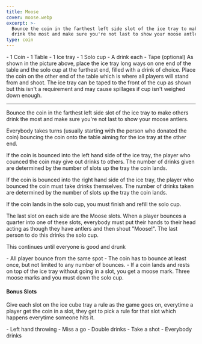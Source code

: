 ```yaml
---
title: Moose
cover: moose.webp
excerpt: >-
  Bounce the coin in the farthest left side slot of the ice tray to make others
  drink the most and make sure you're not last to show your moose antlers.
type: coin
---
```


<GameHero
  cover="/images/moose.webp"
  alt="Moose"
/>

<GameSection title="Equipment" icon="/images/liquor.webp">
-   1 Coin
-   1 Table
-   1 Ice tray
-   1 Solo cup
-   A drink each
-   Tape (optional)
</GameSection>

<GameSection title="Setup" icon="/images/settings.webp">
As shown in the picture above, place the ice tray long ways on one end of the table and the solo cup at the furthest end, filled with a drink of choice. Place the coin on the other end of the table which is where all players will stand from and shoot. The ice tray can be taped to the front of the cup as shown but this isn't a requirement and may cause spillages if cup isn't weighed down enough.

* * *
</GameSection>

<GameSection title="Aim of the Game" icon="/images/target.webp">
<p>Bounce the coin in the farthest left side slot of the ice tray to make others drink the most and make sure you're not last to show your moose antlers.</p>
</GameSection>

<GameSection title="How to Play" icon="/images/question.webp">
Everybody takes turns (usually starting with the person who donated the coin) bouncing the coin onto the table aiming for the ice tray at the other end.

If the coin is bounced into the left hand side of the ice tray, the player who counced the coin may give out drinks to others. The number of drinks given are determined by the number of slots up the tray the coin lands.

If the coin is bounced into the right hand side of the ice tray, the player who bounced the coin must take drinks themselves. The number of drinks taken are determined by the number of slots up the tray the coin lands.

If the coin lands in the solo cup, you must finish and refill the solo cup.

The last slot on each side are the Moose slots. When a player bounces a quarter into one of these slots, everybody must put their hands to their head acting as though they have antlers and then shout "Moose!". The last person to do this drinks the solo cup.

This continues until everyone is good and drunk
</GameSection>

<GameSection title="Rules" icon="/images/rules.webp">
-   All player bounce from the same spot
-   The coin has to bounce at least once, but not limited to any number of bounces.
-   If a coin lands and rests on top of the ice tray without going in a slot, you get a moose mark. Three moose marks and you must down the solo cup.
</GameSection>

<GameSection title="Special Edition" icon="/images/special.webp">

<h4>Bonus Slots</h4>

<p>Give each slot on the ice cube tray a rule as the game goes on, everytime a player get the coin in a slot, they get to pick a rule for that slot which happens everytime someone hits it.</p>
</GameSection>

<GameSection title="Example rules" icon="/images/question.webp">
-   Left hand throwing
-   Miss a go
-   Double drinks
-   Take a shot
-   Everybody drinks
</GameSection>

<ShareButtons title="Moose" />

<FeedbackCard>
</FeedbackCard>
